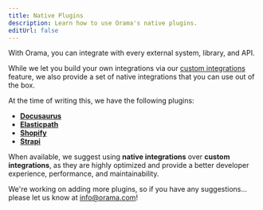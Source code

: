 ```yaml
---
title: Native Plugins
description: Learn how to use Orama's native plugins.
editUrl: false
---
```


With Orama, you can integrate with every external system, library, and API.

While we let you build your own integrations via our [custom integrations](/cloud/data-sources/custom-integrations/introduction) feature, we also provide a set of native integrations that you can use out of the box.

At the time of writing this, we have the following plugins:

- [**Docusaurus**](/cloud/data-sources/native-plugins/docusaurus)
- [**Elasticpath**](/cloud/data-sources/native-plugins/elasticpath)
- [**Shopify**](/cloud/data-sources/native-plugins/shopify)
- [**Strapi**](/cloud/data-sources/native-plugins/strapi)

When available, we suggest using **native integrations** over **custom integrations**, as they are highly optimized and provide a better developer experience, performance, and maintainability.

We're working on adding more plugins, so if you have any suggestions...<br />please let us know at [info@orama.com](mailto:info@orama.com)!
